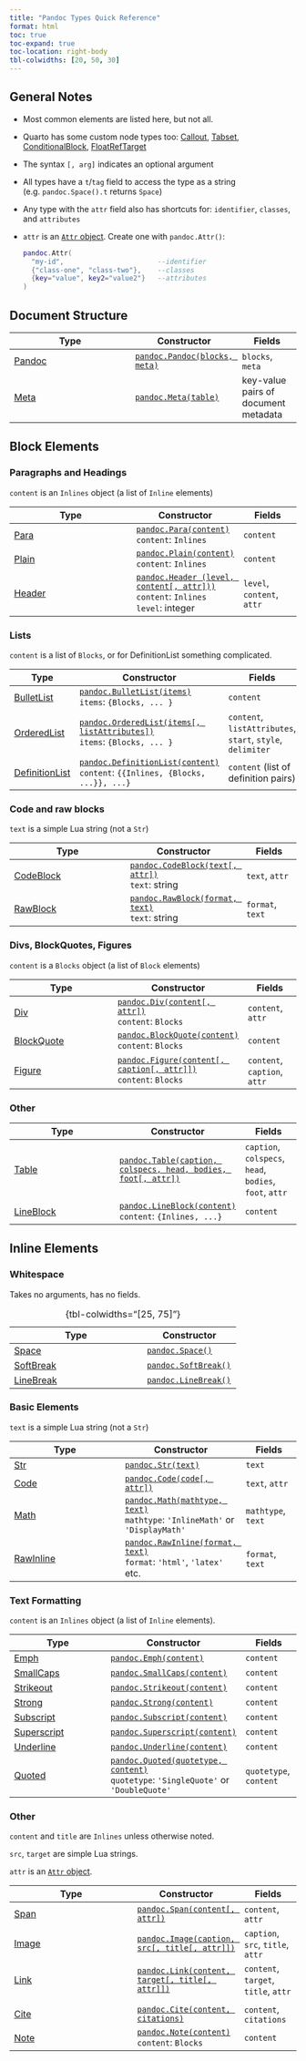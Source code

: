 ```yaml
---
title: "Pandoc Types Quick Reference"
format: html
toc: true
toc-expand: true
toc-location: right-body
tbl-colwidths: [20, 50, 30]
---
```


## General Notes

* Most common elements are listed here, but not all. 

* Quarto has some custom node types too: [Callout](https://quarto.org/docs/prerelease/1.3/custom-ast-nodes/callout.html), [Tabset](https://quarto.org/docs/prerelease/1.3/custom-ast-nodes/tabset.html), [ConditionalBlock](https://quarto.org/docs/prerelease/1.3/custom-ast-nodes/conditional-block.html), [FloatRefTarget](https://quarto.org/docs/prerelease/1.4/lua_changes.html#the-floatreftarget-ast-node)

* The syntax `[, arg]` indicates an optional argument

* All types have a `t`/`tag` field to access the type as a string (e.g. `pandoc.Space().t` returns `Space`)

* Any type with the `attr` field also has shortcuts for: `identifier`, `classes`, and `attributes`

* `attr` is an [`Attr` object](https://pandoc.org/lua-filters.html#type-attr). Create one with `pandoc.Attr()`:

    ```.lua
    pandoc.Attr(
      "my-id",                       --identifier
      {"class-one", "class-two"},    --classes
      {key="value", key2="value2"}   --attributes
    )
    ```

## Document Structure 

| Type | Constructor | Fields |
|------------------|-----------|--------|
| [Pandoc](https://pandoc.org/lua-filters.html#type-pandoc) | [`pandoc.Pandoc(blocks, meta)`](https://pandoc.org/lua-filters.html#pandoc.Pandoc) | `blocks`, `meta` |
| [Meta](https://pandoc.org/lua-filters.html#type-meta) | [`pandoc.Meta(table)`](https://pandoc.org/lua-filters.html#pandoc.Meta) | key-value pairs of document metadata |

## Block Elements

### Paragraphs and Headings 

`content` is an `Inlines` object (a list of `Inline` elements)

| Type | Constructor  | Fields |
|------------------|-----------|--------|
| [Para](https://pandoc.org/lua-filters.html#type-para) |[`pandoc.Para(content)`](https://pandoc.org/lua-filters.html#pandoc.Para) `<br>`{=html} `content`: `Inlines` | `content`  |
| [Plain](https://pandoc.org/lua-filters.html#type-plain) | [`pandoc.Plain(content)`](https://pandoc.org/lua-filters.html#pandoc.Plain)  `<br>`{=html} `content`: `Inlines`  | `content`  |
| [Header](https://pandoc.org/lua-filters.html#type-header) | [`pandoc.Header (level, content[, attr]))`](https://pandoc.org/lua-filters.html#pandoc.Header) `<br>`{=html} `content`: `Inlines`  `<br>`{=html}` level`: integer| `level`, `content`, `attr` |

### Lists

`content` is a list of `Blocks`, or for DefinitionList something complicated.

| Type | Constructor  | Fields |
|------------------|-----------|--------|
| [BulletList](https://pandoc.org/lua-filters.html#type-bulletlist) | [`pandoc.BulletList(items)`](https://pandoc.org/lua-filters.html#pandoc.BulletList) `<br>`{=html} `items`: `{Blocks, ... }`| `content` |
| [OrderedList](https://pandoc.org/lua-filters.html#type-orderedlist) | [`pandoc.OrderedList(items[, listAttributes])`](https://pandoc.org/lua-filters.html#pandoc.OrderedList) `<br>`{=html} `items`: `{Blocks, ... }` | `content`, `listAttributes`, `start`, `style`, `delimiter` |
| [DefinitionList](https://pandoc.org/lua-filters.html#type-definitionlist) | [`pandoc.DefinitionList(content)`](https://pandoc.org/lua-filters.html#pandoc.DefinitionList) `<br>`{=html} `content`: `{{Inlines, {Blocks, ...}}, ...}`  | `content` (list of definition pairs) |


### Code and raw blocks

`text` is a simple Lua string (not a `Str`)

| Type | Constructor  | Fields |
|------------------|-----------|--------|
| [CodeBlock](https://pandoc.org/lua-filters.html#type-codeblock) | [`pandoc.CodeBlock(text[, attr])`](https://pandoc.org/lua-filters.html#pandoc.CodeBlock) `<br>`{=html} `text`: string| `text`, `attr` |
| [RawBlock](https://pandoc.org/lua-filters.html#type-rawblock) | [`pandoc.RawBlock(format, text)`](https://pandoc.org/lua-filters.html#pandoc.RawBlock) `<br>`{=html} `text`: string | `format`, `text` |

### Divs, BlockQuotes, Figures

`content` is a `Blocks` object (a list of `Block` elements)

| Type | Constructor  | Fields |
|------------------|-----------|--------|
| [Div](https://pandoc.org/lua-filters.html#type-div) | [`pandoc.Div(content[, attr])`](https://pandoc.org/lua-filters.html#pandoc.Div) `<br>`{=html} `content`: `Blocks` | `content`, `attr` |
| [BlockQuote](https://pandoc.org/lua-filters.html#type-blockquote) | [`pandoc.BlockQuote(content)`](https://pandoc.org/lua-filters.html#pandoc.BlockQuote) `<br>`{=html} `content`: `Blocks` | `content` |
| [Figure](https://pandoc.org/lua-filters.html#type-figure) | [`pandoc.Figure(content[, caption[, attr]])`](https://pandoc.org/lua-filters.html#pandoc.Figure) `<br>`{=html} `content`: `Blocks` | `content`, `caption`, `attr` | 

### Other

| Type | Constructor  | Fields |
|------------------|-----------|--------|
| [Table](https://pandoc.org/lua-filters.html#type-table) | [`pandoc.Table(caption, colspecs, head, bodies, foot[, attr])`](https://pandoc.org/lua-filters.html#pandoc.Table) | `caption`, `colspecs`, `head`, `bodies`, `foot`, `attr` |
| [LineBlock](https://pandoc.org/lua-filters.html#type-lineblock) | [`pandoc.LineBlock(content)`](https://pandoc.org/lua-filters.html#pandoc.LineBlock) `<br>`{=html} `content`: `{Inlines, ...}` | `content`  |

## Inline Elements

### Whitespace

Takes no arguments, has no fields.

| Type             | Constructor |
|------------------|-------------|
| [Space](https://pandoc.org/lua-filters.html#type-space) | [`pandoc.Space()`](https://pandoc.org/lua-filters.html#pandoc.Space) | 
| [SoftBreak](https://pandoc.org/lua-filters.html#type-softbreak) | [`pandoc.SoftBreak()`](https://pandoc.org/lua-filters.html#pandoc.SoftBreak) |
| [LineBreak](https://pandoc.org/lua-filters.html#type-linebreak) | [`pandoc.LineBreak()`](https://pandoc.org/lua-filters.html#pandoc.LineBreak) |

: {tbl-colwidths="[25, 75]"}

### Basic Elements

`text` is a simple Lua string (not a `Str`)

| Type             | Constructor | Fields |
|------------------|-------------|--------|
| [Str](https://pandoc.org/lua-filters.html#type-str) | [`pandoc.Str(text)`](https://pandoc.org/lua-filters.html#pandoc.Str) | `text` |
| [Code](https://pandoc.org/lua-filters.html#type-code) | [`pandoc.Code(code[, attr])`](https://pandoc.org/lua-filters.html#pandoc.Code) | `text`, `attr` |
| [Math](https://pandoc.org/lua-filters.html#type-math) | [`pandoc.Math(mathtype, text)`](https://pandoc.org/lua-filters.html#pandoc.Math) `<br>`{=html} `mathtype`: `'InlineMath'` or `'DisplayMath'` | `mathtype`, `text` |
| [RawInline](https://pandoc.org/lua-filters.html#type-rawinline) | [`pandoc.RawInline(format, text)`](https://pandoc.org/lua-filters.html#pandoc.RawInline) `<br>`{=html} `format`: `'html'`, `'latex'` etc. | `format`, `text` |


### Text Formatting 

`content` is an `Inlines` object (a list of `Inline` elements).

| Type             | Constructor | Fields |
|------------------|-------------|--------|
| [Emph](https://pandoc.org/lua-filters.html#type-emph) | [`pandoc.Emph(content)`](https://pandoc.org/lua-filters.html#pandoc.Emph) | `content`  |
| [SmallCaps](https://pandoc.org/lua-filters.html#type-smallcaps) | [`pandoc.SmallCaps(content)`](https://pandoc.org/lua-filters.html#pandoc.SmallCaps) | `content`  |
| [Strikeout](https://pandoc.org/lua-filters.html#type-strikeout) | [`pandoc.Strikeout(content)`](https://pandoc.org/lua-filters.html#pandoc.Strikeout) | `content`  |
| [Strong](https://pandoc.org/lua-filters.html#type-strong) | [`pandoc.Strong(content)`](https://pandoc.org/lua-filters.html#pandoc.Strong) | `content`  |
| [Subscript](https://pandoc.org/lua-filters.html#type-subscript) | [`pandoc.Subscript(content)`](https://pandoc.org/lua-filters.html#pandoc.Subscript) | `content`  |
| [Superscript](https://pandoc.org/lua-filters.html#type-superscript) | [`pandoc.Superscript(content)`](https://pandoc.org/lua-filters.html#pandoc.Superscript) | `content`  |
| [Underline](https://pandoc.org/lua-filters.html#type-underline) | [`pandoc.Underline(content)`](https://pandoc.org/lua-filters.html#pandoc.Underline) | `content`  |
| [Quoted](https://pandoc.org/lua-filters.html#type-quoted) | [`pandoc.Quoted(quotetype, content)`](https://pandoc.org/lua-filters.html#pandoc.Quoted) `<br>`{=html} `quotetype`: `'SingleQuote'` or `'DoubleQuote'` | `quotetype`, `content` |

### Other

`content` and `title` are `Inlines` unless otherwise noted.

`src`, `target` are simple Lua strings.

`attr` is an [`Attr` object](https://pandoc.org/lua-filters.html#type-attr).

| Type             | Constructor | Fields |
|------------------|-------------|--------|
| [Span](https://pandoc.org/lua-filters.html#type-span) | [`pandoc.Span(content[, attr])`](https://pandoc.org/lua-filters.html#pandoc.Span) | `content`, `attr` |
| [Image](https://pandoc.org/lua-filters.html#type-image) | [`pandoc.Image(caption, src[, title[, attr]])`](https://pandoc.org/lua-filters.html#pandoc.Image) | `caption`, `src`, `title`, `attr` |
| [Link](https://pandoc.org/lua-filters.html#type-link) | [`pandoc.Link(content, target[, title[, attr]])`](https://pandoc.org/lua-filters.html#pandoc.Link)| `content`, `target`, `title`, `attr` |
| | | |
| [Cite](https://pandoc.org/lua-filters.html#type-cite) | [`pandoc.Cite(content, citations)`](https://pandoc.org/lua-filters.html#pandoc.Cite) | `content`, `citations` |
| [Note](https://pandoc.org/lua-filters.html#type-note) | [`pandoc.Note(content)`](https://pandoc.org/lua-filters.html#pandoc.Note) `<br>`{=html} `content`: `Blocks` | `content`|


